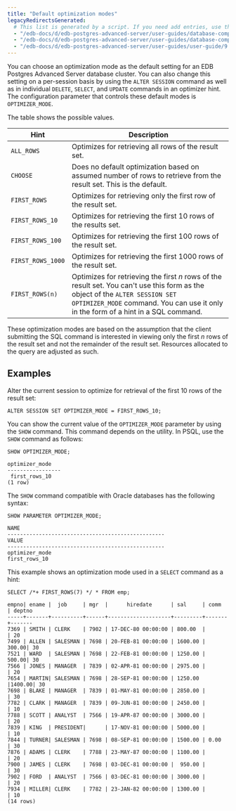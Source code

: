 ```yaml
---
title: "Default optimization modes"
legacyRedirectsGenerated:
  # This list is generated by a script. If you need add entries, use the `legacyRedirects` key.
  - "/edb-docs/d/edb-postgres-advanced-server/user-guides/database-compatibility-for-oracle-developers-guide/9.6/Database_Compatibility_for_Oracle_Developers_Guide_v9.6.1.038.html"
  - "/edb-docs/d/edb-postgres-advanced-server/user-guides/database-compatibility-for-oracle-developers-guide/9.5/Database_Compatibility_for_Oracle_Developers_Guide.1.121.html"
  - "/edb-docs/d/edb-postgres-advanced-server/user-guides/user-guide/9.5/EDB_Postgres_Enterprise_Guide.1.130.html"
---
```


<div id="default_optimization_modes" class="registered_link"></div>

You can choose an optimization mode as the default setting for an EDB Postgres Advanced Server database cluster. You can also change this setting on a per-session basis by using the `ALTER SESSION` command as well as in individual `DELETE`, `SELECT`, and `UPDATE` commands in an optimizer hint. The configuration parameter that controls these default modes is `OPTIMIZER_MODE`.

The table shows the possible values.

| Hint              | Description                                                                                                                                                                                                             |
| ----------------- | ----------------------------------------------------------------------------------------------------------------------------------------------------------------------------------------------------------------------- |
| `ALL_ROWS`        | Optimizes for retrieving all rows of the result set.                                                                                                                                                                  |
| `CHOOSE`          | Does no default optimization based on assumed number of rows to retrieve from the result set. This is the default.                                                                                                  |
| `FIRST_ROWS`      | Optimizes for retrieving only the first row of the result set.                                                                                                                                                        |
| `FIRST_ROWS_10`   | Optimizes for retrieving the first 10 rows of the results set.                                                                                                                                                        |
| `FIRST_ROWS_100`  | Optimizes for retrieving the first 100 rows of the result set.                                                                                                                                                        |
| `FIRST_ROWS_1000` | Optimizes for retrieving the first 1000 rows of the result set.                                                                                                                                                       |
| `FIRST_ROWS(n)`   | Optimizes for retrieving the first *n* rows of the result set. You can't use this form as the object of the `ALTER SESSION SET OPTIMIZER_MODE` command. You can use it only in the form of a hint in a SQL command. |

These optimization modes are based on the assumption that the client submitting the SQL command is interested in viewing only the first *n* rows of the result set and not the remainder of the result set. Resources allocated to the query are adjusted as such.

## Examples

Alter the current session to optimize for retrieval of the first 10 rows of the result set:

```text
ALTER SESSION SET OPTIMIZER_MODE = FIRST_ROWS_10;
```

You can show the current value of the `OPTIMIZER_MODE` parameter by using the `SHOW` command. This command depends on the utility. In PSQL, use the `SHOW` command as follows:

```text
SHOW OPTIMIZER_MODE;

optimizer_mode
-----------------
 first_rows_10
(1 row)
```

The `SHOW` command compatible with Oracle databases has the following syntax:

```text
SHOW PARAMETER OPTIMIZER_MODE;

NAME
--------------------------------------------------
VALUE
--------------------------------------------------
optimizer_mode
first_rows_10
```

This example shows an optimization mode used in a `SELECT` command as a hint:

```text
SELECT /*+ FIRST_ROWS(7) */ * FROM emp;

empno| ename |  job     | mgr  |      hiredate      | sal     | comm  | deptno
-----+-------+----------+------+--------------------+---------+-------+-------
7369 | SMITH | CLERK    | 7902 | 17-DEC-80 00:00:00 | 800.00  |       | 20
7499 | ALLEN | SALESMAN | 7698 | 20-FEB-81 00:00:00 | 1600.00 | 300.00| 30
7521 | WARD  | SALESMAN | 7698 | 22-FEB-81 00:00:00 | 1250.00 | 500.00| 30
7566 | JONES | MANAGER  | 7839 | 02-APR-81 00:00:00 | 2975.00 |       | 20
7654 | MARTIN| SALESMAN | 7698 | 28-SEP-81 00:00:00 | 1250.00 |1400.00| 30
7698 | BLAKE | MANAGER  | 7839 | 01-MAY-81 00:00:00 | 2850.00 |       | 30
7782 | CLARK | MANAGER  | 7839 | 09-JUN-81 00:00:00 | 2450.00 |       | 10
7788 | SCOTT | ANALYST  | 7566 | 19-APR-87 00:00:00 | 3000.00 |       | 20
7839 | KING  | PRESIDENT|      | 17-NOV-81 00:00:00 | 5000.00 |       | 10
7844 | TURNER| SALESMAN | 7698 | 08-SEP-81 00:00:00 | 1500.00 | 0.00  | 30
7876 | ADAMS | CLERK    | 7788 | 23-MAY-87 00:00:00 | 1100.00 |       | 20
7900 | JAMES | CLERK    | 7698 | 03-DEC-81 00:00:00 |  950.00 |       | 30
7902 | FORD  | ANALYST  | 7566 | 03-DEC-81 00:00:00 | 3000.00 |       | 20
7934 | MILLER| CLERK    | 7782 | 23-JAN-82 00:00:00 | 1300.00 |       | 10
(14 rows)
```
